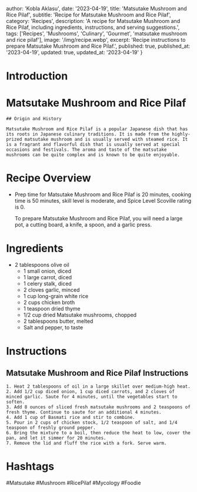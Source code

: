 
  author: 'Kobla Aklasu',
  date: '2023-04-19',
  title: 'Matsutake Mushroom and Rice Pilaf',
  subtitle: 'Recipe for Matsutake Mushroom and Rice Pilaf',
  category: 'Recipes',
  description: 'A recipe for Matsutake Mushroom and Rice Pilaf, including ingredients, instructions, and serving suggestions.',
  tags: ['Recipes', 'Mushrooms', 'Culinary', 'Gourmet', 'matsutake mushroom and rice pilaf'],
  image: '/img/recipe.webp',
  excerpt: 'Recipe instructions to prepare Matsutake Mushroom and Rice Pilaf.',
  published: true,
  published_at: '2023-04-19',
  updated: true,
  updated_at: '2023-04-19'
}


  # Introduction

# Matsutake Mushroom and Rice Pilaf
    
    ## Origin and History
    
    Matsutake Mushroom and Rice Pilaf is a popular Japanese dish that has its roots in Japanese culinary traditions. It is made from the highly-prized matsutake mushroom and is usually served with steamed rice. It is a fragrant and flavorful dish that is usually served at special occasions and festivals. The aroma and taste of the matsutake mushrooms can be quite complex and is known to be quite enjoyable.

# Recipe Overview

* Prep time for Matsutake Mushroom and Rice Pilaf is 20 minutes, cooking time is 50 minutes, skill level is moderate, and Spice Level Scoville rating is 0. 
    
    To prepare Matsutake Mushroom and Rice Pilaf, you will need a large pot, a cutting board, a knife, a spoon, and a garlic press.

# Ingredients

- 2 tablespoons olive oil
    - 1 small onion, diced
    - 1 large carrot, diced
    - 1 celery stalk, diced
    - 2 cloves garlic, minced
    - 1 cup long-grain white rice
    - 2 cups chicken broth
    - 1 teaspoon dried thyme
    - 1/2 cup dried Matsutake mushrooms, chopped
    - 2 tablespoons butter, melted
    - Salt and pepper, to taste

# Instructions

## Matsutake Mushroom and Rice Pilaf Instructions
    1. Heat 2 tablespoons of oil in a large skillet over medium-high heat.
    2. Add 1/2 cup diced onion, 1 cup diced carrots, and 2 cloves of minced garlic. Saute for 4 minutes, until the vegetables start to soften.
    3. Add 8 ounces of sliced fresh matsutake mushrooms and 2 teaspoons of fresh thyme. Continue to saute for an additional 4 minutes.
    4. Add 1 cup of Basmati rice and stir to combine.
    5. Pour in 2 cups of chicken stock, 1/2 teaspoon of salt, and 1/4 teaspoon of freshly ground pepper.
    6. Bring the mixture to a boil, then reduce the heat to low, cover the pan, and let it simmer for 20 minutes.
    7. Remove the lid and fluff the rice with a fork. Serve warm.

# Hashtags

#Matsutake #Mushroom #RicePilaf #Mycology #Foodie



